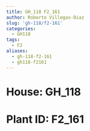```yaml
---
title: GH_118 F2_161
author: Roberto Villegas-Diaz
slug: 'gh-118/f2-161'
categories:
  - GH118
tags:
  - F2
aliases:
  - gh-118-f2-161
  - gh118-f2161
---
```


# **House**: GH_118
# **Plant ID**: F2_161
